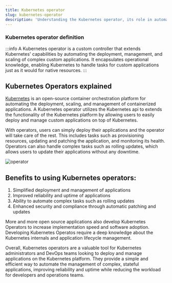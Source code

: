 ```yaml
---
title: Kubernetes operator
slug: kubernetes-operator
description: 'Understanding the Kubernetes operator, its role in automating the deployment, management, and scaling of complex custom applications'
---
```



### Kubernetes operator definition

:::info
A Kubernetes operator is a custom controller that extends Kubernetes' capabilities by automating the deployment, management, and scaling of complex custom applications. It encapsulates operational knowledge, enabling Kubernetes to handle tasks for custom applications just as it would for native resources.
:::

## Kubernetes Operators explained

[Kubernetes](/glossary/kubernetes/) is an open-source container orchestration platform for automating the deployment, scaling, and management of containerized applications. A Kubernetes operator utilizes the Kubernetes api to extends the functionality of the Kubernetes platform by allowing users to easily deploy and manage custom applications on top of Kubernetes.

With operators, users can simply deploy their applications and the operator will take care of the rest. This includes tasks such as provisioning resources, updating and patching the application, and monitoring its health. Operators can also handle complex tasks such as rolling updates, which allows users to update their applications without any downtime.

![operator](https://github.com/user-attachments/assets/9a15cfd3-d7bb-4d32-b732-001e0749afd2)

## Benefits to using Kubernetes operators:

1.  Simplified deployment and management of applications
2.  Improved reliability and uptime of applications
3.  Ability to automate complex tasks such as rolling updates
4.  Enhanced security and compliance through automatic patching and updates

More and more open source applications also develop Kubernetes Operators to increase implementation speed and software adoption. Developing Kubernetes Operatos require a deep knowledge about the Kubernetes internals and application lifecycle management.

Overall, Kubernetes operators are a valuable tool for Kubernetes administrators and DevOps teams looking to deploy and manage applications on the Kubernetes platform. They provide a simple and efficient way to automate the management of complex, stateful applications, improving reliability and uptime while reducing the workload for developers and operations teams.

<DefaultCTA />
